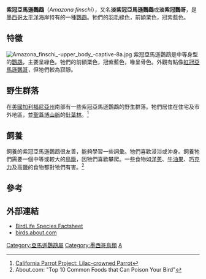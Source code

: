 {{Speciesbox
| name = 紫冠亞馬遜鸚鵡
| image = Amazona finschi (pair) -eating apple-8a.jpg
| image_width = 250px
| status = EN
| status_system = iucn3.1
| status_ref = <ref name=IUCN>{{IUCN2009|assessors=BirdLife International|year=2008|id=142698|title=Amazona finschi|downloaded=2009-06-01}}</ref>
| trend = down
| genus = Amazona
| species = finschi
| authority = ([[菲力浦·斯科雷特|Sclater]], 1864)
}}
'''紫冠亞馬遜鸚鵡'''（''Amazona finschi''），又名'''淡紫冠亞馬遜鸚鵡'''或'''淡紫冠鸚哥'''，是[[墨西哥|墨西哥]][[太平洋|太平洋]]海岸特有的一種[[鸚鵡|鸚鵡]]。牠們的[[羽毛|羽毛]]綠色，前額栗色，冠紫藍色。

==特徵==
[[File:Amazona_finschi_-upper_body_-captive-8a.jpg|left]]
紫冠亞馬遜鸚鵡是中等身型的[[鸚鵡|鸚鵡]]，主要呈綠色。牠們的前額栗色，冠紫藍色，喙呈骨色。外觀有點像[[紅冠亞馬遜鸚哥|紅冠亞馬遜鸚哥]]，但牠們較為寂靜。

==野生群落==
在[[美國|美國]][[加利福尼亞州|加利福尼亞州]]南部有一些紫冠亞馬遜鸚鵡的野生群落。牠們居住在住宅及市外地區，並[[聖蓋博山脈|聖蓋博山脈]]的[[針葉林|針葉林]]。<ref>[http://www.californiaparrotproject.org/lilac_crowned_parrot.html California Parrot Project: Lilac-crowned Parrot]</ref>

==飼養==
飼養的紫冠亞馬遜鸚鵡很友善，能夠學習一些詞彙。牠們喜歡浸浴或沖身。飼養牠們需要一個中等或較大的[[鳥籠|鳥籠]]，因牠們喜歡攀爬。一些食物如[[洋蔥|洋蔥]]、[[牛油果|牛油果]]、[[巧克力|巧克力]]及高[[食盐|鹽]]的食物都對牠們有害。<ref>About.com: "Top 10 Common Foods that Can Poison Your Bird"</ref>

==參考==
{{Reflist}}

==外部連結==
* [http://www.birdlife.org/datazone/species/index.html?action=SpcHTMDetails.asp&sid=1670&m=0 BirdLife Species Factsheet]
* [http://birds.about.com/od/feeding/tp/poisonousfoods.htm birds.about.com]
{{Taxonbar|from=Q882929}}

[[Category:亞馬遜鸚鵡屬|Category:亞馬遜鸚鵡屬]]
[[Category:墨西哥鳥類|Category:墨西哥鳥類]]
[[Category:1864年描述的鸟类|A]]